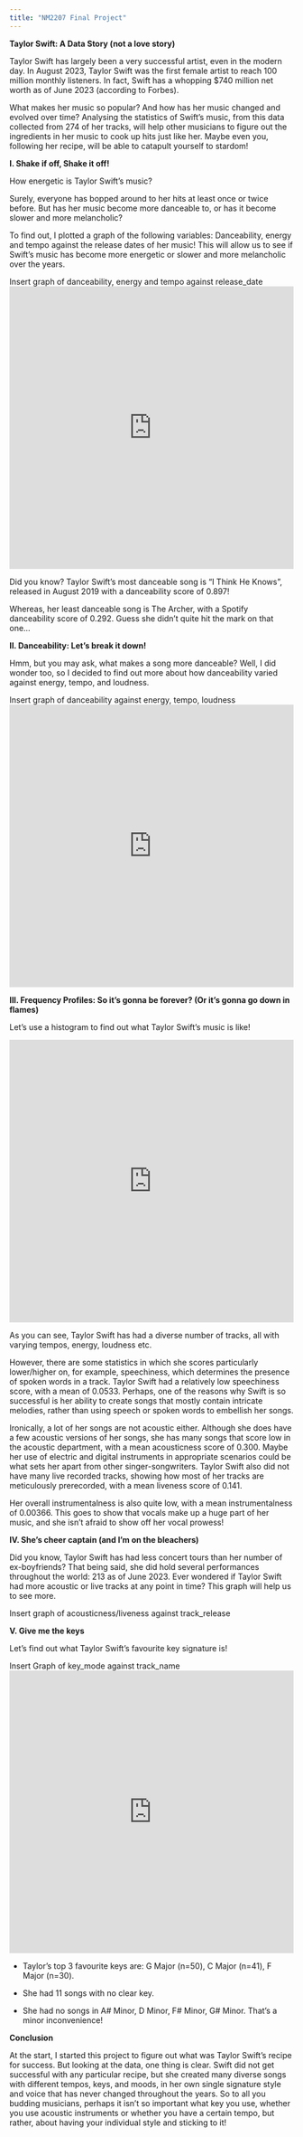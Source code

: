```yaml
---
title: "NM2207 Final Project"
---
```


**Taylor Swift: A Data Story (not a love story)**

Taylor Swift has largely been a very successful artist, even in the modern day. In August 2023, Taylor Swift was the first female artist to reach 100 million monthly listeners. In fact, Swift has a whopping \$740 million net worth as of June 2023 (according to Forbes).

What makes her music so popular? And how has her music changed and evolved over time? Analysing the statistics of Swift's music, from this data collected from 274 of her tracks, will help other musicians to figure out the ingredients in her music to cook up hits just like her. Maybe even you, following her recipe, will be able to catapult yourself to stardom!

**I. Shake if off, Shake it off!**

How energetic is Taylor Swift's music?

Surely, everyone has bopped around to her hits at least once or twice before. But has her music become more danceable to, or has it become slower and more melancholic?

To find out, I plotted a graph of the following variables: Danceability, energy and tempo against the release dates of her music! This will allow us to see if Swift's music has become more energetic or slower and more melancholic over the years.

Insert graph of danceability, energy and tempo against release_date <iframe height="500" width="100%" frameborder="no" src="https://jav521.shinyapps.io/TaylorSongs/"> </iframe>

Did you know? Taylor Swift's most danceable song is "I Think He Knows", released in August 2019 with a danceability score of 0.897!

Whereas, her least danceable song is The Archer, with a Spotify danceability score of 0.292. Guess she didn't quite hit the mark on that one...

**II. Danceability: Let's break it down!**

Hmm, but you may ask, what makes a song more danceable? Well, I did wonder too, so I decided to find out more about how danceability varied against energy, tempo, and loudness.

Insert graph of danceability against energy, tempo, loudness <iframe height="500" width="100%" frameborder="no" src="https://jav521.shinyapps.io/Taylor_CheerCaptain/"> </iframe>

**III. Frequency Profiles: So it's gonna be forever? (Or it's gonna go down in flames)**

Let's use a histogram to find out what Taylor Swift's music is like!

<iframe height="500" width="100%" frameborder="no" src="https://jav521.shinyapps.io/Hello_Taylor/">

</iframe>

As you can see, Taylor Swift has had a diverse number of tracks, all with varying tempos, energy, loudness etc.

However, there are some statistics in which she scores particularly lower/higher on, for example, speechiness, which determines the presence of spoken words in a track. Taylor Swift had a relatively low speechiness score, with a mean of 0.0533. Perhaps, one of the reasons why Swift is so successful is her ability to create songs that mostly contain intricate melodies, rather than using speech or spoken words to embellish her songs.

Ironically, a lot of her songs are not acoustic either. Although she does have a few acoustic versions of her songs, she has many songs that score low in the acoustic department, with a mean acousticness score of 0.300. Maybe her use of electric and digital instruments in appropriate scenarios could be what sets her apart from other singer-songwriters. Taylor Swift also did not have many live recorded tracks, showing how most of her tracks are meticulously prerecorded, with a mean liveness score of 0.141.

Her overall instrumentalness is also quite low, with a mean instrumentalness of 0.00366. This goes to show that vocals make up a huge part of her music, and she isn't afraid to show off her vocal prowess!

**IV. She's cheer captain (and I'm on the bleachers)**

Did you know, Taylor Swift has had less concert tours than her number of ex-boyfriends? That being said, she did hold several performances throughout the world: 213 as of June 2023. Ever wondered if Taylor Swift had more acoustic or live tracks at any point in time? This graph will help us to see more.

Insert graph of acousticness/liveness against track_release

**V. Give me the keys**

Let's find out what Taylor Swift's favourite key signature is!

Insert Graph of key_mode against track_name <iframe height="500" width="100%" frameborder="no" src="https://jav521.shinyapps.io/Taylor_Key/"> </iframe>

-   Taylor's top 3 favourite keys are: G Major (n=50), C Major (n=41), F Major (n=30).

-   She had 11 songs with no clear key.

-   She had no songs in A# Minor, D Minor, F# Minor, G# Minor. That's a minor inconvenience!

**Conclusion**

At the start, I started this project to figure out what was Taylor Swift's recipe for success. But looking at the data, one thing is clear. Swift did not get successful with any particular recipe, but she created many diverse songs with different tempos, keys, and moods, in her own single signature style and voice that has never changed throughout the years. So to all you budding musicians, perhaps it isn't so important what key you use, whether you use acoustic instruments or whether you have a certain tempo, but rather, about having your individual style and sticking to it!
